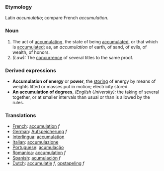 ===Etymology===
Latin ''accumulatio''; compare French ''accumulation''.
===Noun===
#The act of [[accumulating]], the state of being [[accumulated]], or that which is [[accumulated]]; as, an ''accumulation'' of earth, of sand, of evils, of wealth, of honors.
#''(Law):'' The [[concurrence]] of several titles to the same proof.
===Derived expressions===
*'''Accumulation of energy''' or '''power''', the [[storing]] of energy by means of weights lifted or masses put in motion; electricity stored.
*'''An accumulation of degrees''', ''(English University):'' the taking of several together, or at smaller intervals than usual or than is allowed by the rules.

===Translations===
*[[French]]: [[accumulation]] ''f''
*[[German]]: [[Aufspeicherung]] ''f''
*[[Interlingua]]: [[accumulation]]
*[[Italian]]: [[accumulazione]]
*[[Portuguese]]: [[acumulação]]
*[[Romanica]]: [[accumulation]] ''f''
*[[Spanish]]: [[acumulación]] ''f''
*[[Dutch]]: [[accumulatie]] ''f'', [[opstapeling]] ''f''